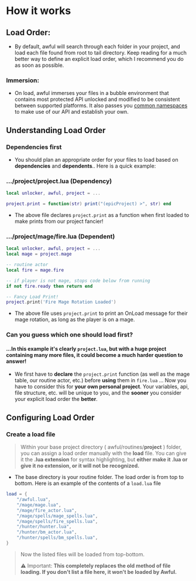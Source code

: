 
# How it works

## Load Order:

- By default, awful will search through each folder in your project, and load each file found from root to tail directory. Keep reading for a much better way to define an explicit load order, which I recommend you do as soon as possible.

### Immersion:

- On load, awful immerses your files in a bubble environment that contains most protected API unlocked and modified to be consistent between supported platforms. It also passes you [common namespaces](namespaces.md?id=common-namespaces) to make use of our API and establish your own.

## Understanding Load Order

### Dependencies first

- You should plan an appropriate order for your files to load based on **dependencies** and **dependents**.. Here is a quick example:

### .../project/project.lua (Dependency)

```lua
local unlocker, awful, project = ...

project.print = function(str) print("(epicProject) >", str) end
```

- The above file declares `project.print` as a function when first loaded to make prints from our project fancier!

### .../project/mage/fire.lua (Dependent)

```lua
local unlocker, awful, project = ...
local mage = project.mage

-- routine actor
local fire = mage.fire

-- if player is not mage, stops code below from running
if not fire.ready then return end

-- Fancy Load Print!
project.print('Fire Mage Rotation Loaded')
```

- The above file uses `project.print` to print an OnLoad message for their mage rotation, as long as the player is on a mage.

### Can you guess which one should load first?

#### ...In this example it's clearly `project.lua`, but with a huge project containing many more files, it could become a much harder question to answer!

- We first have to **declare** the `project.print` function (as well as the mage table, our routine actor, etc.) before **using** them in `fire.lua` ... Now you have to consider this for **your own personal project**. Your variables, api, file structure, etc. will be unique to you, and the **sooner** you consider your explicit load order the **better**.

## Configuring Load Order

### Create a load file

> Within your base project directory ( awful/routines/**project** ) folder, you can assign a load order manually with the **load** file. You can give it the **.lua extension** for syntax highlighting, but **either make it .lua or give it no extension, or it will not be recognized.**

- The base directory is your routine folder. The load order is from top to bottom. Here is an example of the contents of a `load.lua` file

```lua
load = {
    "/awful.lua",
    "/mage/mage.lua",
    "/mage/fire_actor.lua",
    "/mage/spells/mage_spells.lua",
    "/mage/spells/fire_spells.lua",
    "/hunter/hunter.lua",
    "/hunter/bm_actor.lua",
    "/hunter/spells/bm_spells.lua",
}
```

> Now the listed files will be loaded from top-bottom.
>
> ⚠️ Important: **This completely replaces the old method of file loading. If you don't list a file here, it won't be loaded by Awful.**
